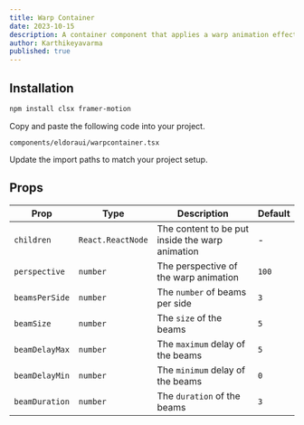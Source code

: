 ```yaml
---
title: Warp Container
date: 2023-10-15
description: A container component that applies a warp animation effect to its children
author: Karthikeyavarma
published: true
---
```


<ComponentPreview name="warpcontainerdemo" />

## Installation

<Steps>

<Step>

```bash
npm install clsx framer-motion
```

</Step>

<Step> Copy and paste the following code into your project. </Step>

`components/eldoraui/warpcontainer.tsx`

<ComponentSource name="warpcontainer" />

<Step>Update the import paths to match your project setup.</Step>

</Steps>

## Props

| Prop           | Type              | Description                                     | Default |
| -------------- | ----------------- | ----------------------------------------------- | ------- |
| `children`     | `React.ReactNode` | The content to be put inside the warp animation | -       |
| `perspective`  | `number`          | The perspective of the warp animation           | `100`   |
| `beamsPerSide` | `number`          | The `number` of beams per side                  | `3`     |
| `beamSize`     | `number`          | The `size` of the beams                         | `5`     |
| `beamDelayMax` | `number`          | The `maximum` delay of the beams                | `5`     |
| `beamDelayMin` | `number`          | The `minimum` delay of the beams                | `0`     |
| `beamDuration` | `number`          | The `duration` of the beams                     | `3`     |
